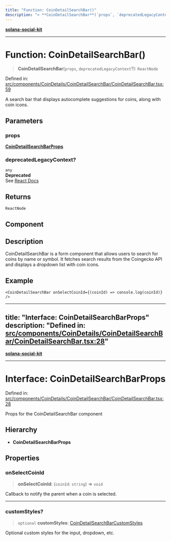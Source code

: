 ```yaml
---
title: "Function: CoinDetailSearchBar()"
description: "> **CoinDetailSearchBar**(`props`, `deprecatedLegacyContext`?): `ReactNode`"
---
```


[**solana-social-kit**](../../../../README.mdx)

***

# Function: CoinDetailSearchBar()

> **CoinDetailSearchBar**(`props`, `deprecatedLegacyContext`?): `ReactNode`

Defined in: [src/components/CoinDetails/CoinDetailSearchBar/CoinDetailSearchBar.tsx:59](https://github.com/SendArcade/solana-app-kit/blob/bd4b3556b/src/components/CoinDetails/CoinDetailSearchBar/CoinDetailSearchBar.tsx#L59)

A search bar that displays autocomplete suggestions for coins, along with coin icons.

## Parameters

### props

[**CoinDetailSearchBarProps**](../interfaces/CoinDetailSearchBarProps.mdx)

### deprecatedLegacyContext?

`any`  
**Deprecated**  
See [React Docs](https://legacy.reactjs.org/docs/legacy-context.html#referencing-context-in-lifecycle-methods)

## Returns

`ReactNode`

## Component

## Description

CoinDetailSearchBar is a form component that allows users to search for coins by name or symbol. It fetches search results from the Coingecko API and displays a dropdown list with coin icons.

## Example

```tsx
<CoinDetailSearchBar onSelectCoinId={(coinId) => console.log(coinId)} />
```

---
title: "Interface: CoinDetailSearchBarProps"
description: "Defined in: [src/components/CoinDetails/CoinDetailSearchBar/CoinDetailSearchBar.tsx:28](https://github.com/SendArcade/solana-app-kit/blob/bd4b3556b/src/components/CoinDetails/CoinDetailSearchBar/CoinDetailSearchBar.tsx#L28)"
---

[**solana-social-kit**](../../../../README.mdx)

***

# Interface: CoinDetailSearchBarProps

Defined in: [src/components/CoinDetails/CoinDetailSearchBar/CoinDetailSearchBar.tsx:28](https://github.com/SendArcade/solana-app-kit/blob/bd4b3556b/src/components/CoinDetails/CoinDetailSearchBar/CoinDetailSearchBar.tsx#L28)

Props for the CoinDetailSearchBar component

## Hierarchy

- **CoinDetailSearchBarProps**

## Properties

### onSelectCoinId

> **onSelectCoinId**: (`coinId`: `string`) => `void`

Callback to notify the parent when a coin is selected.

***

### customStyles?

> `optional` **customStyles**: [CoinDetailSearchBarCustomStyles](CoinDetailSearchBarCustomStyles.mdx)

Optional custom styles for the input, dropdown, etc.
